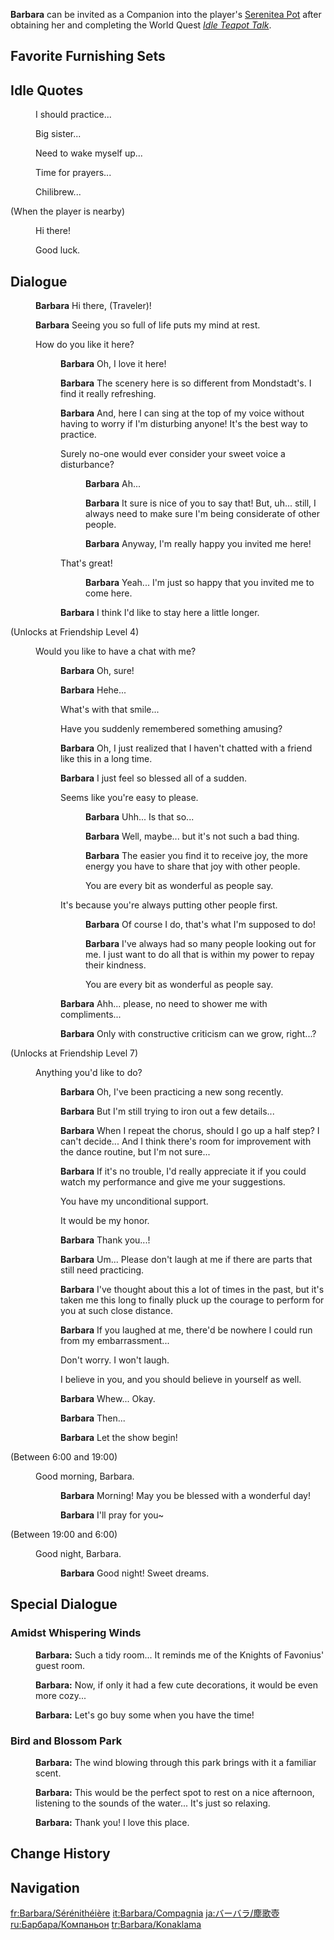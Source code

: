 {{CharacterTabs}}
{{Furnishing Infobox
|title          = Barbara
|id             = 368106
|image          = Character Barbara Thumb.png
|category       = Companion
|subcategory    = Companion
|quality        = 4
|adeptal_energy = 300
|load           = 1200
|description    = Character In-Residence
}}
'''Barbara''' can be invited as a Companion into the player's [[Serenitea Pot]] after obtaining her and completing the World Quest ''[[Idle Teapot Talk]]''.

==Favorite Furnishing Sets==
{{HousingCompanion|favorite}}
{{Companion Favor Table}}

==Idle Quotes==
{{Dialogue start}}
: {{DIcon|Idle}} I should practice...
: {{DIcon|Idle}} Big sister...
: {{DIcon|Idle}} Need to wake myself up...
: {{DIcon|Idle}} Time for prayers...
: {{DIcon|Idle}} Chilibrew...

;(When the player is nearby)
: {{DIcon|Idle}} Hi there!
: {{DIcon|Idle}} Good luck.
{{Dialogue end}}

==Dialogue==
{{Dialogue start}}
:{{A|vo barbara mimitomo hello 01.ogg}} '''Barbara''' Hi there, (Traveler)!
:{{A|vo barbara mimitomo hello 02.ogg}} '''Barbara''' Seeing you so full of life puts my mind at rest.
:{{DIcon}} How do you like it here?
::{{A|vo barbara mimitomo friendship1 01.ogg}} '''Barbara''' Oh, I love it here!
::{{A|vo barbara mimitomo friendship1 02.ogg}} '''Barbara''' The scenery here is so different from Mondstadt's. I find it really refreshing.
::{{A|vo barbara mimitomo friendship1 03.ogg}} '''Barbara''' And, here I can sing at the top of my voice without having to worry if I'm disturbing anyone! It's the best way to practice.
::{{DIcon}} Surely no-one would ever consider your sweet voice a disturbance?
:::{{A|vo barbara mimitomo friendship1 04a 1.ogg}} '''Barbara''' Ah...
:::{{A|vo barbara mimitomo friendship1 04a 2.ogg}} '''Barbara''' It sure is nice of you to say that! But, uh... still, I always need to make sure I'm being considerate of other people.
:::{{A|vo barbara mimitomo friendship1 04a 3.ogg}} '''Barbara''' Anyway, I'm really happy you invited me here!
::{{DIcon}} That's great!
:::{{A|vo barbara mimitomo friendship1 04b.ogg}} '''Barbara''' Yeah... I'm just so happy that you invited me to come here.
::{{A|vo barbara mimitomo friendship1 05.ogg}} '''Barbara''' I think I'd like to stay here a little longer.
;(Unlocks at Friendship Level 4)
:{{DIcon}} Would you like to have a chat with me?
::{{A|vo barbara mimitomo friendship2 01.ogg}} '''Barbara''' Oh, sure!
::{{A|vo barbara mimitomo friendship2 02.ogg}} '''Barbara''' Hehe...
::{{DIcon}} What's with that smile...
::{{DIcon}} Have you suddenly remembered something amusing?
::{{A|vo barbara mimitomo friendship2 03.ogg}} '''Barbara''' Oh, I just realized that I haven't chatted with a friend like this in a long time.
::{{A|vo barbara mimitomo friendship2 04.ogg}} '''Barbara''' I just feel so blessed all of a sudden.
::{{DIcon}} Seems like you're easy to please.
:::{{A|vo barbara mimitomo friendship2 05a 1.ogg}} '''Barbara''' Uhh... Is that so...
:::{{A|vo barbara mimitomo friendship2 05a 2.ogg}} '''Barbara''' Well, maybe... but it's not such a bad thing.
:::{{A|vo barbara mimitomo friendship2 05a 3.ogg}} '''Barbara''' The easier you find it to receive joy, the more energy you have to share that joy with other people.
:::{{DIcon}} You are every bit as wonderful as people say.
::{{DIcon}} It's because you're always putting other people first.
:::{{A|vo barbara mimitomo friendship2 05b 1.ogg}} '''Barbara''' Of course I do, that's what I'm supposed to do!
:::{{A|vo barbara mimitomo friendship2 05b 2.ogg}} '''Barbara''' I've always had so many people looking out for me. I just want to do all that is within my power to repay their kindness.
:::{{DIcon}} You are every bit as wonderful as people say.
::{{A|vo barbara mimitomo friendship2 06.ogg}} '''Barbara''' Ahh... please, no need to shower me with compliments...
::{{A|vo barbara mimitomo friendship2 07.ogg}} '''Barbara''' Only with constructive criticism can we grow, right...?
;(Unlocks at Friendship Level 7)
:{{DIcon}} Anything you'd like to do?
::{{A|vo barbara mimitomo friendship3 01.ogg}} '''Barbara''' Oh, I've been practicing a new song recently.
::{{A|vo barbara mimitomo friendship3 02.ogg}} '''Barbara''' But I'm still trying to iron out a few details...
::{{A|vo barbara mimitomo friendship3 03.ogg}} '''Barbara''' When I repeat the chorus, should I go up a half step? I can't decide... And I think there's room for improvement with the dance routine, but I'm not sure...
::{{A|vo barbara mimitomo friendship3 04.ogg}} '''Barbara''' If it's no trouble, I'd really appreciate it if you could watch my performance and give me your suggestions.
::{{DIcon}} You have my unconditional support.
::{{DIcon}} It would be my honor.
::{{A|vo barbara mimitomo friendship3 05.ogg}} '''Barbara''' Thank you...!
::{{A|vo barbara mimitomo friendship3 06.ogg}} '''Barbara''' Um... Please don't laugh at me if there are parts that still need practicing.
::{{A|vo barbara mimitomo friendship3 07.ogg}} '''Barbara''' I've thought about this a lot of times in the past, but it's taken me this long to finally pluck up the courage to perform for you at such close distance.
::{{A|vo barbara mimitomo friendship3 08.ogg}} '''Barbara''' If you laughed at me, there'd be nowhere I could run from my embarrassment...
::{{DIcon}} Don't worry. I won't laugh.
::{{DIcon}} I believe in you, and you should believe in yourself as well.
::{{A|vo barbara mimitomo friendship3 09.ogg}} '''Barbara''' Whew... Okay.
::{{A|vo barbara mimitomo friendship3 10.ogg}} '''Barbara''' Then...
::{{A|vo barbara mimitomo friendship3 11.ogg}} '''Barbara''' Let the show begin!
;<nowiki>(Between 6:00 and 19:00)</nowiki>
:{{DIcon}} Good morning, Barbara.
::{{A|vo barbara mimitomo morning 01.ogg}} '''Barbara''' Morning! May you be blessed with a wonderful day!
::{{A|vo barbara mimitomo morning 02.ogg}} '''Barbara''' I'll pray for you~
;<nowiki>(Between 19:00 and 6:00)</nowiki>
:{{DIcon}} Good night, Barbara.
::{{A|vo barbara mimitomo night 01.ogg}} '''Barbara''' Good night! Sweet dreams.
{{Dialogue end}}

==Special Dialogue==
{{HousingCompanion|special}}

===Amidst Whispering Winds===
{{Dialogue start}}
:{{A|vo mimitomo md barbara bedroom 01.ogg}} '''Barbara:''' Such a tidy room... It reminds me of the Knights of Favonius' guest room.
:{{A|vo mimitomo md barbara bedroom 02.ogg}} '''Barbara:''' Now, if only it had a few cute decorations, it would be even more cozy...
:{{A|vo mimitomo md barbara bedroom 03.ogg}} '''Barbara:''' Let's go buy some when you have the time!
{{Dialogue end}}

===Bird and Blossom Park===
{{Dialogue start}}
:{{A|vo mimitomo md barbara park 01.ogg}} '''Barbara:''' The wind blowing through this park brings with it a familiar scent.
:{{A|vo mimitomo md barbara park 02.ogg}} '''Barbara:''' This would be the perfect spot to rest on a nice afternoon, listening to the sounds of the water... It's just so relaxing.
:{{A|vo mimitomo md barbara park 03.ogg}} '''Barbara:''' Thank you! I love this place.
{{Dialogue end}}

==Change History==
{{Change History|1.6}}

==Navigation==
{{Furnishing Navbox/Living|Companion}}

[[fr:Barbara/Sérénithéière]]
[[it:Barbara/Compagnia]]
[[ja:バーバラ/塵歌壺]]
[[ru:Барбара/Компаньон]]
[[tr:Barbara/Konaklama]]